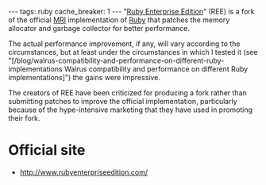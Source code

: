 ---
tags: ruby
cache_breaker: 1
---
"[[Ruby Enterprise Edition]]" (REE) is a fork of the official [[MRI]] implementation of [[Ruby]] that patches the memory allocator and garbage collector for better performance.

The actual performance improvement, if any, will vary according to the circumstances, but at least under the circumstances in which I tested it (see "[/blog/walrus-compatibility-and-performance-on-different-ruby-implementations Walrus compatibility and performance on different Ruby implementations]") the gains were impressive.

The creators of REE have been criticized for producing a fork rather than submitting patches to improve the official implementation, particularly because of the hype-intensive marketing that they have used in promoting their fork.

= Official site =

* http://www.rubyenterpriseedition.com/
